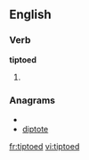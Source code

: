 ==English==

===Verb===
'''tiptoed'''

# {{past of|[[tiptoe]]}}

===Anagrams===
* {{alphagram|deioptt}}
* [[diptote#English|diptote]]

[[fr:tiptoed]]
[[vi:tiptoed]]